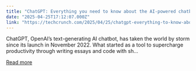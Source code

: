 ```yaml
---
title: "ChatGPT: Everything you need to know about the AI-powered chatbot"
date: "2025-04-25T17:12:07.000Z"
link: "https://techcrunch.com/2025/04/25/chatgpt-everything-to-know-about-the-ai-chatbot/"
---
```


ChatGPT, OpenAI’s text-generating AI chatbot, has taken the world by storm since its launch in November 2022. What started as a tool to supercharge productivity through writing essays and code with sh...

[Read more](https://techcrunch.com/2025/04/25/chatgpt-everything-to-know-about-the-ai-chatbot/)
